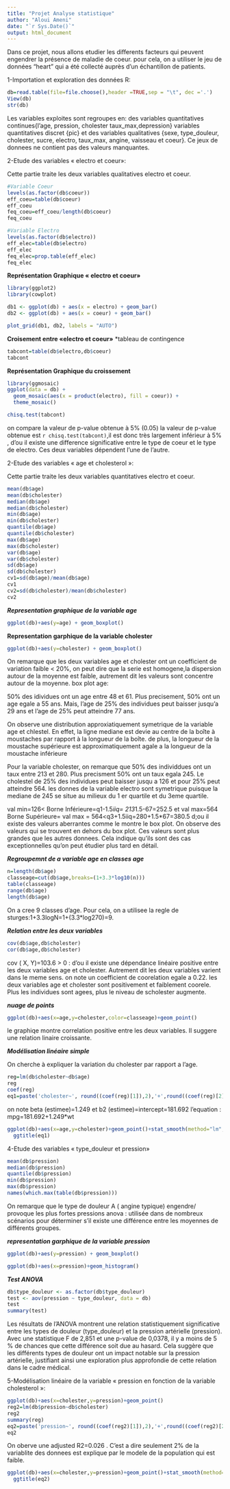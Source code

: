```yaml
---
title: "Projet Analyse statistique"
author: "Aloui Ameni"
date: "`r Sys.Date()`"
output: html_document
---
```


Dans ce projet, nous allons etudier les differents facteurs qui peuvent engendrer la présence de maladie de coeur. pour cela, on a utiliser le jeu de données “heart” qui a été collecté auprès d’un échantillon de patients.

1-Importation et exploration des données R:


```r
db=read.table(file=file.choose(),header =TRUE,sep = "\t", dec ='.')
View(db)
str(db)
```
Les variables exploites sont regroupes en:
des variables quantitatives continues{l'age, pression, cholester taux_max,depression} variables quantitatives discret {pic} et des variables qualitatives {sexe, type_douleur, cholester, sucre, electro, taux_max, angine, vaisseau et coeur}.
Ce jeux de donnees ne contient pas des valeurs manquantes.


2-Etude des variables « electro et coeur»:

Cette partie traite les deux variables qualitatives electro et coeur.

```r
#Variable Coeur
levels(as.factor(db$coeur))
eff_coeu=table(db$coeur)
eff_coeu
feq_coeu=eff_coeu/length(db$coeur)
feq_coeu

#Variable Electro
levels(as.factor(db$electro))
eff_elec=table(db$electro)
eff_elec
feq_elec=prop.table(eff_elec)
feq_elec
```

**Représentation Graphique « electro et coeur»**

```r
library(ggplot2)
library(cowplot)

db1 <- ggplot(db) + aes(x = electro) + geom_bar()
db2 <- ggplot(db) + aes(x = coeur) + geom_bar()

plot_grid(db1, db2, labels = "AUTO")


```

**Croisement entre «electro et coeur»**
*tableau de contingence

```r
tabcont=table(db$electro,db$coeur)
tabcont
```

**Représentation Graphique du croissement**

```r
library(ggmosaic)
ggplot(data = db) +
  geom_mosaic(aes(x = product(electro), fill = coeur)) +
  theme_mosaic()

```

```r
chisq.test(tabcont)
```

on compare la valeur de p-value obtenue à 5% (0.05)
la valeur de p-value obtenue est  `r chisq.test(tabcont)`,il est donc très largement inférieur à 5% , d'ou il existe une difference significative entre le type de coeur et le type de electro. Ces deux variables dépendent l'une de l'autre. 

2-Etude des variables « age et cholesterol »:

Cette partie traite les deux variables quantitatives electro et coeur.

```r
mean(db$age)
mean(db$cholester)
median(db$age)
median(db$cholester)
min(db$age)
min(db$cholester)
quantile(db$age)
quantile(db$cholester)
max(db$age)
max(db$cholester)
var(db$age)
var(db$cholester)
sd(db$age)
sd(db$cholester)
cv1=sd(db$age)/mean(db$age)
cv1
cv2=sd(db$cholester)/mean(db$cholester)
cv2

```

***Representation graphique de la variable age***

```r
ggplot(db)+aes(y=age) + geom_boxplot()

```
**Representation garphique de la variable cholester**

```r
ggplot(db)+aes(y=cholester) + geom_boxplot()
```

On remarque que les deux variables age et cholester ont un coefficient de variation faible < 20%, on peut dire que la serie est homogene,la dispersion autour de la moyenne est faible, autrement dit les valeurs sont concentre autour de la moyenne.
box plot age:

50% des idividues ont un age entre 48 et 61. Plus precisement, 50% ont un age egale a 55 ans. Mais, l'age de 25% des individues peut baisser jusqu'a 29 ans et l'age de 25% peut atteindre 77 ans.

On observe une distribution approxiatiquement symetrique de la variable age et chlestel. En effet, la ligne mediane est devie au centre de la boîte à moustaches par rapport à la longueur de la boîte. de plus, la longueur de la moustache supérieure est approximatiquement agale a la longueur de la moustache inférieure

Pour la variable cholester, on remarque que 50% des individdues ont un taux entre  213 et 280. Plus precisment 50% ont un taux egala 245. Le cholestel de 25% des individues peut baisser jusqu a 126 et pour 25% peut atteindre 564.
les donnes de la variable electro sont symetrique puisque la mediane de 245 se situe au milieux du 1 er quartile et du 3eme quartile.

val min=126< Borne Inférieure=q1-1.5*iiq= 213*1.5-67=252.5 et val max=564 Borne Supérieure= val max = 564<q3+1.5iiq=280+1.5*67=380.5 d;ou il existe des valeurs aberrantes comme le montre le box plot.
On observe des valeurs qui se trouvent en dehors du box plot. Ces valeurs sont plus grandes que les autres donnees. Cela indique qu'ils sont des cas exceptionnelles qu'on peut étudier plus tard en détail.

***Regroupemnt de a variable age en classes age***

```r
n=length(db$age)
classeage=cut(db$age,breaks=(1+3.3*log10(n)))
table(classeage)
range(db$age)
length(db$age)

```
On a cree 9 classes d'age. Pour cela, on a utilisee la regle de sturges:1+3.3logN=1+(3.3*log270)=9.

***Relation entre les deux variables***
```r
cov(db$age,db$cholester)
cor(db$age,db$cholester)
```

cov ( X, Y)=103.6 > 0 : d'ou il existe une dépendance linéaire positive entre les deux variables age et cholester. Autrement dit les deux variables varient dans le meme sens.
on note un coefficient de coorelation egale a 0.22. les deux variables age et cholester sont positivement et faiblement coorele. Plus les individues sont agees, plus le niveau de scholester augmente.

***nuage de points***

```r
ggplot(db)+aes(x=age,y=cholester,color=classeage)+geom_point()

```

le graphiqe montre correlation positive entre les deux variables. Il suggere une relation linaire croissante.


***Modélisation linéaire simple***

On cherche à expliquer la variation du cholester par rapport a l'age.

```r
reg=lm(db$cholester~db$age)
reg
coef(reg)
eq1=paste('cholester~', round((coef(reg)[1]),2),'+',round((coef(reg)[2]),3),'*age')
```

on note beta (estimee)=1.249 et b2 (estimee)=intercept=181.692
l'equation : mpg=181.692+1.249*wt

```r
ggplot(db)+aes(x=age,y=cholester)+geom_point()+stat_smooth(method="lm", se=FALSE)+
  ggtitle(eq1)

```


4-Etude des variables « type_douleur et pression»

```r
mean(db$pression)
median(db$pression)
quantile(db$pression)
min(db$pression)
max(db$pression)
names(which.max(table(db$pression)))


```

On remarque que le type de douleur A ( angine typique) engendre/ provoque les plus fortes pressions
anova : utilisée dans de nombreux scénarios pour déterminer s'il existe une différence entre les moyennes de différents groupes.

***representation garphique de la variable pression***

```r
ggplot(db)+aes(y=pression) + geom_boxplot()
```
```r
ggplot(db)+aes(x=pression)+geom_histogram()
```
***Test ANOVA***

```r
db$type_douleur <- as.factor(db$type_douleur)
test <- aov(pression ~ type_douleur, data = db)
test
summary(test)
```
Les résultats de l'ANOVA montrent une relation statistiquement significative entre les types de douleur (type_douleur) et la pression artérielle (pression). Avec une statistique F de 2,851 et une p-value de 0,0378, il y a moins de 5 % de chances que cette différence soit due au hasard. Cela suggère que les différents types de douleur ont un impact notable sur la pression artérielle, justifiant ainsi une exploration plus approfondie de cette relation dans le cadre médical.

5-Modélisation linéaire de la variable « pression en fonction de la variable cholesterol »:

```r
ggplot(db)+aes(x=cholester,y=pression)+geom_point()
reg2=lm(db$pression~db$cholester)
reg2
summary(reg)
eq2=paste('pression~', round((coef(reg2)[1]),2),'+',round((coef(reg2)[2]),3),'*cholester')
eq2
```

On oberve une adjusted R2=0.026 . C'est a dire seulement 2% de la variablite des donnees est explique par le modele  de la population qui est faible.

```r
ggplot(db)+aes(x=cholester,y=pression)+geom_point()+stat_smooth(method="lm", se=FALSE)+
  ggtitle(eq2)

```

